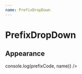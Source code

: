 ```yaml
---
name: PrefixDropDown
---
```



# PrefixDropDown

<Props of={PrefixDropDown} />

## Appearance

<Playground>
  <Block style={{ width: '240px' }}>
    <PrefixDropDown
      defaultPrefix="54"
      name="prefix"
      onSelect={(prefixCode, name) => console.log(prefixCode, name)}
    />
  </Block>
</Playground>
